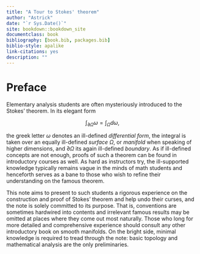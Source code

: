 ```yaml
---
title: "A Tour to Stokes' theorem"
author: "Astrick"
date: "`r Sys.Date()`"
site: bookdown::bookdown_site
documentclass: book
bibliography: [book.bib, packages.bib]
biblio-style: apalike
link-citations: yes
description: ""
---
```






<!-- latex macros-->
\newcommand{\abs}[1]{\lvert{#1}\rvert}
\newcommand{\as}{\mathop{\mathrm{as}}}
\newcommand{\supp}{\mathop{\mathrm{supp}}}
\newcommand{\par}[1]{\left({#1}\right)}
\newcommand{\case}[1]{\begin{cases} #1 \end{cases}}
\newcommand{\inv}[1]{{#1}^{-1}}
\newcommand{\dpartial}[2]{\frac{\partial {#1}}{\partial {#2}}}
\renewcommand{\angle}[1]{\langle{#1}\rangle}


# Preface {-}

Elementary analysis students are often mysteriously introduced to the Stokes' theorem. In its elegant form

$$∫_{∂Ω} ω = ∫_Ω dω,$$

the greek letter $ω$ denotes an ill-defined *differential form*, the integral is taken over an equally ill-defined *surface* $Ω$, or *manifold* when speaking of higher dimensions, and $∂Ω$ its again ill-defined *boundary*.  As if ill-defined concepts are not enough, proofs of such a theorem can be found in introductory courses as well. As hard as instructors try, the ill-supported knowledge typically remains vague in the minds of math students and henceforth serves as a bane to those who wish to refine their understanding on the famous theorem. 

This note aims to present to such students a rigorous experience on the construction and proof of Stokes' theorem and help undo their curses, and the note is solely committed to its purpose. That is, conventions are sometimes hardwired into contents and irrelevant famous results may be omitted at places where they come out most naturally. Those who long for more detailed and comprehensive experience should consult any other introductory book on smooth manifolds. On the bright side, minimal knowledge is required to tread through the note: basic topology and mathematical analysis are the only preliminaries. 